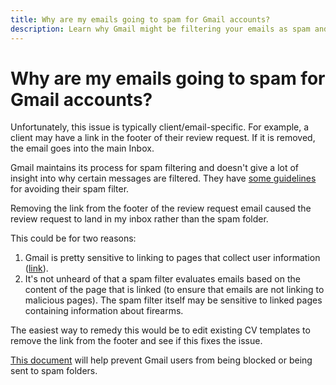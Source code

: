 ```yaml
---
title: Why are my emails going to spam for Gmail accounts?
description: Learn why Gmail might be filtering your emails as spam and how to improve email deliverability
---
```


# Why are my emails going to spam for Gmail accounts?

Unfortunately, this issue is typically client/email-specific. For example, a client may have a link in the footer of their review request. If it is removed, the email goes into the main Inbox.

Gmail maintains its process for spam filtering and doesn't give a lot of insight into why certain messages are filtered. They have [some guidelines](https://support.google.com/mail/answer/81126?hl=en) for avoiding their spam filter.

Removing the link from the footer of the review request email caused the review request to land in my inbox rather than the spam folder.

This could be for two reasons:
1. Gmail is pretty sensitive to linking to pages that collect user information ([link](https://support.google.com/mail/answer/6596#:~:text=Remove%20links%20to%20websites%20asking%20for%20personal%20information.)).
2. It's not unheard of that a spam filter evaluates emails based on the content of the page that is linked (to ensure that emails are not linking to malicious pages). The spam filter itself may be sensitive to linked pages containing information about firearms.

The easiest way to remedy this would be to edit existing CV templates to remove the link from the footer and see if this fixes the issue.

[This document](https://support.google.com/mail/answer/81126?hl=en#:~:text=Don't%20impersonate%20other%20domains,to%20be%20marked%20as%20spam.) will help prevent Gmail users from being blocked or being sent to spam folders.